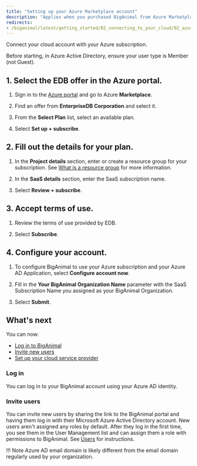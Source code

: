 ```yaml
---
title: "Setting up your Azure Marketplace account"
description: "Applies when you purchased BigAnimal from Azure Marketplace"
redirects:
- /biganimal/latest/getting_started/02_connecting_to_your_cloud/02_azure_market_setup/
---
```


Connect your cloud account with your Azure subscription.

Before starting, in Azure Active Directory, ensure your user type is Member (not Guest).

## 1. Select the EDB offer in the Azure portal.

1.  Sign in to the [Azure portal](https://portal.azure.com/) and go to Azure **Marketplace**.

2.  Find an offer from **EnterpriseDB Corporation** and select it.

3.  From the **Select Plan** list, select an available plan.

4.  Select **Set up + subscribe**.

## 2. Fill out the details for your plan.

1.  In the **Project details** section, enter or create a resource group for your subscription. See [What is a resource group](https://docs.microsoft.com/en-us/azure/azure-resource-manager/management/manage-resource-groups-portal#what-is-a-resource-group) for more information.

2.  In the **SaaS details** section, enter the SaaS subscription name.

3.  Select **Review + subscribe**.

## 3. Accept terms of use.

1.  Review the terms of use provided by EDB.

2.  Select **Subscribe**.

## 4. Configure your account.

1.  To configure BigAnimal to use your Azure subscription and your Azure AD Application, select **Configure account now**.

2.  Fill in the **Your BigAnimal Organization Name** parameter with the SaaS Subscription Name you assigned as your BigAnimal Organization.

3.  Select **Submit**.

## What's next

You can now:

- [Log in to BigAnimal](#log-in)
- [Invite new users](#invite-users)
- [Set up your cloud service provider](02_connecting_to_your_cloud/)

### Log in

You can log in to your BigAnimal account using your Azure AD identity.

### Invite users

You can invite new users by sharing the link to the BigAnimal portal and having them log in with their Microsoft Azure Active Directory account. New users aren't assigned any roles by default. After they log in the first time, you see them in the User Management list and can assign them a role with permissions to BigAnimal. See [Users](/biganimal/release/administering_cluster/01_portal_access/#users) for instructions.

!!! Note
    Azure AD email domain is likely different from the email domain regularly used by your organization.
